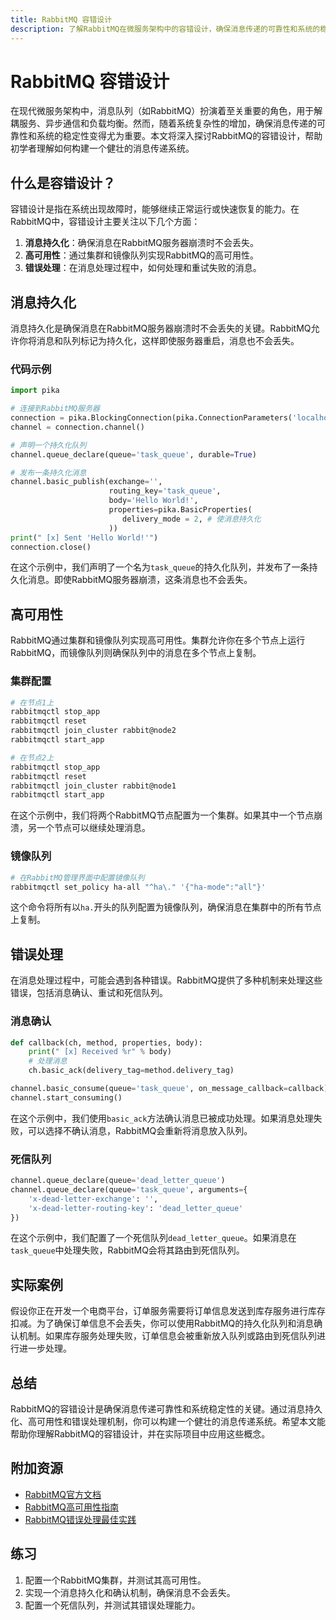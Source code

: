```yaml
---
title: RabbitMQ 容错设计
description: 了解RabbitMQ在微服务架构中的容错设计，确保消息传递的可靠性和系统的稳定性。
---
```


# RabbitMQ 容错设计

在现代微服务架构中，消息队列（如RabbitMQ）扮演着至关重要的角色，用于解耦服务、异步通信和负载均衡。然而，随着系统复杂性的增加，确保消息传递的可靠性和系统的稳定性变得尤为重要。本文将深入探讨RabbitMQ的容错设计，帮助初学者理解如何构建一个健壮的消息传递系统。

## 什么是容错设计？

容错设计是指在系统出现故障时，能够继续正常运行或快速恢复的能力。在RabbitMQ中，容错设计主要关注以下几个方面：

1. **消息持久化**：确保消息在RabbitMQ服务器崩溃时不会丢失。
2. **高可用性**：通过集群和镜像队列实现RabbitMQ的高可用性。
3. **错误处理**：在消息处理过程中，如何处理和重试失败的消息。

## 消息持久化

消息持久化是确保消息在RabbitMQ服务器崩溃时不会丢失的关键。RabbitMQ允许你将消息和队列标记为持久化，这样即使服务器重启，消息也不会丢失。

### 代码示例

```python
import pika

# 连接到RabbitMQ服务器
connection = pika.BlockingConnection(pika.ConnectionParameters('localhost'))
channel = connection.channel()

# 声明一个持久化队列
channel.queue_declare(queue='task_queue', durable=True)

# 发布一条持久化消息
channel.basic_publish(exchange='',
                      routing_key='task_queue',
                      body='Hello World!',
                      properties=pika.BasicProperties(
                         delivery_mode = 2, # 使消息持久化
                      ))
print(" [x] Sent 'Hello World!'")
connection.close()
```

在这个示例中，我们声明了一个名为`task_queue`的持久化队列，并发布了一条持久化消息。即使RabbitMQ服务器崩溃，这条消息也不会丢失。

## 高可用性

RabbitMQ通过集群和镜像队列实现高可用性。集群允许你在多个节点上运行RabbitMQ，而镜像队列则确保队列中的消息在多个节点上复制。

### 集群配置

```bash
# 在节点1上
rabbitmqctl stop_app
rabbitmqctl reset
rabbitmqctl join_cluster rabbit@node2
rabbitmqctl start_app

# 在节点2上
rabbitmqctl stop_app
rabbitmqctl reset
rabbitmqctl join_cluster rabbit@node1
rabbitmqctl start_app
```

在这个示例中，我们将两个RabbitMQ节点配置为一个集群。如果其中一个节点崩溃，另一个节点可以继续处理消息。

### 镜像队列

```bash
# 在RabbitMQ管理界面中配置镜像队列
rabbitmqctl set_policy ha-all "^ha\." '{"ha-mode":"all"}'
```

这个命令将所有以`ha.`开头的队列配置为镜像队列，确保消息在集群中的所有节点上复制。

## 错误处理

在消息处理过程中，可能会遇到各种错误。RabbitMQ提供了多种机制来处理这些错误，包括消息确认、重试和死信队列。

### 消息确认

```python
def callback(ch, method, properties, body):
    print(" [x] Received %r" % body)
    # 处理消息
    ch.basic_ack(delivery_tag=method.delivery_tag)

channel.basic_consume(queue='task_queue', on_message_callback=callback)
channel.start_consuming()
```

在这个示例中，我们使用`basic_ack`方法确认消息已被成功处理。如果消息处理失败，可以选择不确认消息，RabbitMQ会重新将消息放入队列。

### 死信队列

```python
channel.queue_declare(queue='dead_letter_queue')
channel.queue_declare(queue='task_queue', arguments={
    'x-dead-letter-exchange': '',
    'x-dead-letter-routing-key': 'dead_letter_queue'
})
```

在这个示例中，我们配置了一个死信队列`dead_letter_queue`。如果消息在`task_queue`中处理失败，RabbitMQ会将其路由到死信队列。

## 实际案例

假设你正在开发一个电商平台，订单服务需要将订单信息发送到库存服务进行库存扣减。为了确保订单信息不会丢失，你可以使用RabbitMQ的持久化队列和消息确认机制。如果库存服务处理失败，订单信息会被重新放入队列或路由到死信队列进行进一步处理。

## 总结

RabbitMQ的容错设计是确保消息传递可靠性和系统稳定性的关键。通过消息持久化、高可用性和错误处理机制，你可以构建一个健壮的消息传递系统。希望本文能帮助你理解RabbitMQ的容错设计，并在实际项目中应用这些概念。

## 附加资源

- [RabbitMQ官方文档](https://www.rabbitmq.com/documentation.html)
- [RabbitMQ高可用性指南](https://www.rabbitmq.com/ha.html)
- [RabbitMQ错误处理最佳实践](https://www.rabbitmq.com/reliability.html)

## 练习

1. 配置一个RabbitMQ集群，并测试其高可用性。
2. 实现一个消息持久化和确认机制，确保消息不会丢失。
3. 配置一个死信队列，并测试其错误处理能力。

